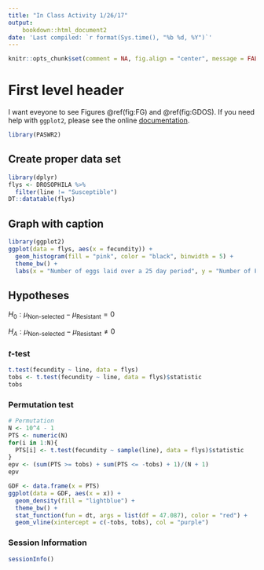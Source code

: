 ```yaml
---
title: "In Class Activity 1/26/17"
output: 
    bookdown::html_document2
date: 'Last compiled: `r format(Sys.time(), "%b %d, %Y")`'
---
```


```r
knitr::opts_chunk$set(comment = NA, fig.align = "center", message = FALSE, warning = FALSE)
```

# First level header {-}

I want eveyone to see Figures \@ref(fig:FG) and \@ref(fig:GDOS).  If you need help with `ggplot2`, please see the online [documentation](http://docs.ggplot2.org/current/).  

```r
library(PASWR2)
```

## Create proper data set {-}

```r
library(dplyr)
flys <- DROSOPHILA %>%
  filter(line != "Susceptible")
DT::datatable(flys)
```

## Graph with caption {-}

```r
library(ggplot2)
ggplot(data = flys, aes(x = fecundity)) +
  geom_histogram(fill = "pink", color = "black", binwidth = 5) +
  theme_bw() + 
  labs(x = "Number of eggs laid over a 25 day period", y = "Number of Flys")
```


## Hypotheses {-}

$H_0: \mu_{\text{Non-selected}} - \mu_{\text{Resistant}} = 0$

$H_A: \mu_{\text{Non-selected}} - \mu_{\text{Resistant}} \ne 0$

### *t*-test {-}

```r
t.test(fecundity ~ line, data = flys)
tobs <- t.test(fecundity ~ line, data = flys)$statistic
tobs
```

### Permutation test {-}

```r
# Permutation
N <- 10^4 - 1
PTS <- numeric(N)
for(i in 1:N){
  PTS[i] <- t.test(fecundity ~ sample(line), data = flys)$statistic
}
epv <- (sum(PTS >= tobs) + sum(PTS <= -tobs) + 1)/(N + 1)
epv
```


```r
GDF <- data.frame(x = PTS)
ggplot(data = GDF, aes(x = x)) + 
  geom_density(fill = "lightblue") + 
  theme_bw() + 
  stat_function(fun = dt, args = list(df = 47.087), color = "red") + 
  geom_vline(xintercept = c(-tobs, tobs), col = "purple")
```


### Session Information {-}

```r
sessionInfo()
```